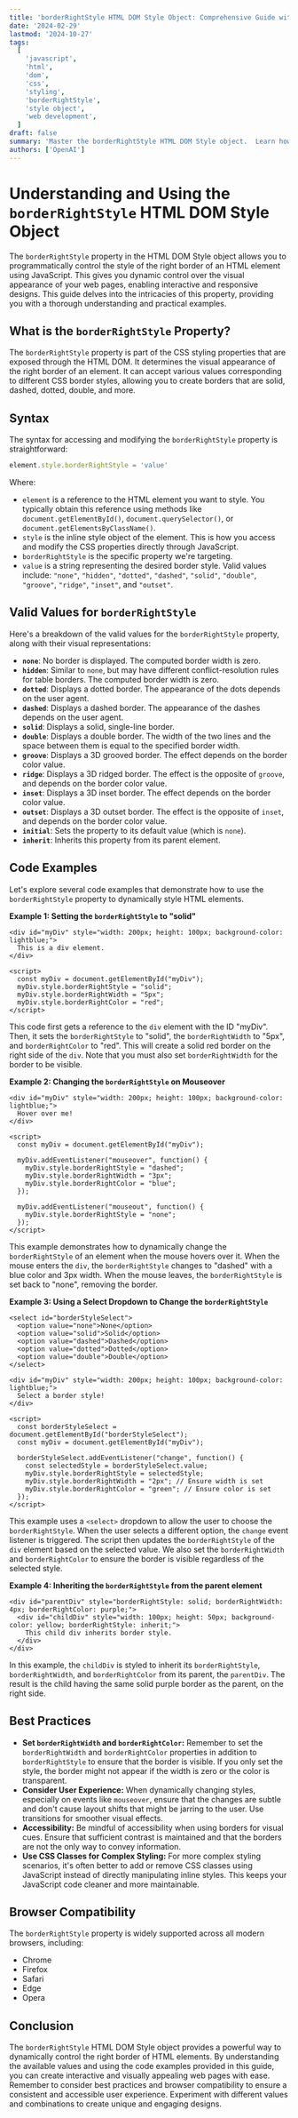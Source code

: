 ```yaml
---
title: 'borderRightStyle HTML DOM Style Object: Comprehensive Guide with Examples'
date: '2024-02-29'
lastmod: '2024-10-27'
tags:
  [
    'javascript',
    'html',
    'dom',
    'css',
    'styling',
    'borderRightStyle',
    'style object',
    'web development',
  ]
draft: false
summary: 'Master the borderRightStyle HTML DOM Style object.  Learn how to programmatically control the right border style of HTML elements using JavaScript with clear code examples and best practices for web development.'
authors: ['OpenAI']
---
```


# Understanding and Using the `borderRightStyle` HTML DOM Style Object

The `borderRightStyle` property in the HTML DOM Style object allows you to programmatically control the style of the right border of an HTML element using JavaScript. This gives you dynamic control over the visual appearance of your web pages, enabling interactive and responsive designs. This guide delves into the intricacies of this property, providing you with a thorough understanding and practical examples.

## What is the `borderRightStyle` Property?

The `borderRightStyle` property is part of the CSS styling properties that are exposed through the HTML DOM. It determines the visual appearance of the right border of an element. It can accept various values corresponding to different CSS border styles, allowing you to create borders that are solid, dashed, dotted, double, and more.

## Syntax

The syntax for accessing and modifying the `borderRightStyle` property is straightforward:

```javascript
element.style.borderRightStyle = 'value'
```

Where:

- `element` is a reference to the HTML element you want to style. You typically obtain this reference using methods like `document.getElementById()`, `document.querySelector()`, or `document.getElementsByClassName()`.
- `style` is the inline style object of the element. This is how you access and modify the CSS properties directly through JavaScript.
- `borderRightStyle` is the specific property we're targeting.
- `value` is a string representing the desired border style. Valid values include: `"none"`, `"hidden"`, `"dotted"`, `"dashed"`, `"solid"`, `"double"`, `"groove"`, `"ridge"`, `"inset"`, and `"outset"`.

## Valid Values for `borderRightStyle`

Here's a breakdown of the valid values for the `borderRightStyle` property, along with their visual representations:

- **`none`**: No border is displayed. The computed border width is zero.
- **`hidden`**: Similar to `none`, but may have different conflict-resolution rules for table borders. The computed border width is zero.
- **`dotted`**: Displays a dotted border. The appearance of the dots depends on the user agent.
- **`dashed`**: Displays a dashed border. The appearance of the dashes depends on the user agent.
- **`solid`**: Displays a solid, single-line border.
- **`double`**: Displays a double border. The width of the two lines and the space between them is equal to the specified border width.
- **`groove`**: Displays a 3D grooved border. The effect depends on the border color value.
- **`ridge`**: Displays a 3D ridged border. The effect is the opposite of `groove`, and depends on the border color value.
- **`inset`**: Displays a 3D inset border. The effect depends on the border color value.
- **`outset`**: Displays a 3D outset border. The effect is the opposite of `inset`, and depends on the border color value.
- **`initial`**: Sets the property to its default value (which is `none`).
- **`inherit`**: Inherits this property from its parent element.

## Code Examples

Let's explore several code examples that demonstrate how to use the `borderRightStyle` property to dynamically style HTML elements.

**Example 1: Setting the `borderRightStyle` to "solid"**

```plaintext
<div id="myDiv" style="width: 200px; height: 100px; background-color: lightblue;">
  This is a div element.
</div>

<script>
  const myDiv = document.getElementById("myDiv");
  myDiv.style.borderRightStyle = "solid";
  myDiv.style.borderRightWidth = "5px";
  myDiv.style.borderRightColor = "red";
</script>
```

This code first gets a reference to the `div` element with the ID "myDiv". Then, it sets the `borderRightStyle` to "solid", the `borderRightWidth` to "5px", and `borderRightColor` to "red". This will create a solid red border on the right side of the `div`. Note that you must also set `borderRightWidth` for the border to be visible.

**Example 2: Changing the `borderRightStyle` on Mouseover**

```plaintext
<div id="myDiv" style="width: 200px; height: 100px; background-color: lightblue;">
  Hover over me!
</div>

<script>
  const myDiv = document.getElementById("myDiv");

  myDiv.addEventListener("mouseover", function() {
    myDiv.style.borderRightStyle = "dashed";
    myDiv.style.borderRightWidth = "3px";
    myDiv.style.borderRightColor = "blue";
  });

  myDiv.addEventListener("mouseout", function() {
    myDiv.style.borderRightStyle = "none";
  });
</script>
```

This example demonstrates how to dynamically change the `borderRightStyle` of an element when the mouse hovers over it. When the mouse enters the `div`, the `borderRightStyle` changes to "dashed" with a blue color and 3px width. When the mouse leaves, the `borderRightStyle` is set back to "none", removing the border.

**Example 3: Using a Select Dropdown to Change the `borderRightStyle`**

```plaintext
<select id="borderStyleSelect">
  <option value="none">None</option>
  <option value="solid">Solid</option>
  <option value="dashed">Dashed</option>
  <option value="dotted">Dotted</option>
  <option value="double">Double</option>
</select>

<div id="myDiv" style="width: 200px; height: 100px; background-color: lightblue;">
  Select a border style!
</div>

<script>
  const borderStyleSelect = document.getElementById("borderStyleSelect");
  const myDiv = document.getElementById("myDiv");

  borderStyleSelect.addEventListener("change", function() {
    const selectedStyle = borderStyleSelect.value;
    myDiv.style.borderRightStyle = selectedStyle;
    myDiv.style.borderRightWidth = "2px"; // Ensure width is set
    myDiv.style.borderRightColor = "green"; // Ensure color is set
  });
</script>
```

This example uses a `<select>` dropdown to allow the user to choose the `borderRightStyle`. When the user selects a different option, the `change` event listener is triggered. The script then updates the `borderRightStyle` of the `div` element based on the selected value. We also set the `borderRightWidth` and `borderRightColor` to ensure the border is visible regardless of the selected style.

**Example 4: Inheriting the `borderRightStyle` from the parent element**

```plaintext
<div id="parentDiv" style="borderRightStyle: solid; borderRightWidth: 4px; borderRightColor: purple;">
  <div id="childDiv" style="width: 100px; height: 50px; background-color: yellow; borderRightStyle: inherit;">
    This child div inherits border style.
  </div>
</div>
```

In this example, the `childDiv` is styled to inherit its `borderRightStyle`, `borderRightWidth`, and `borderRightColor` from its parent, the `parentDiv`. The result is the child having the same solid purple border as the parent, on the right side.

## Best Practices

- **Set `borderRightWidth` and `borderRightColor`:** Remember to set the `borderRightWidth` and `borderRightColor` properties in addition to `borderRightStyle` to ensure that the border is visible. If you only set the style, the border might not appear if the width is zero or the color is transparent.
- **Consider User Experience:** When dynamically changing styles, especially on events like `mouseover`, ensure that the changes are subtle and don't cause layout shifts that might be jarring to the user. Use transitions for smoother visual effects.
- **Accessibility:** Be mindful of accessibility when using borders for visual cues. Ensure that sufficient contrast is maintained and that the borders are not the only way to convey information.
- **Use CSS Classes for Complex Styling:** For more complex styling scenarios, it's often better to add or remove CSS classes using JavaScript instead of directly manipulating inline styles. This keeps your JavaScript code cleaner and more maintainable.

## Browser Compatibility

The `borderRightStyle` property is widely supported across all modern browsers, including:

- Chrome
- Firefox
- Safari
- Edge
- Opera

## Conclusion

The `borderRightStyle` HTML DOM Style object provides a powerful way to dynamically control the right border of HTML elements. By understanding the available values and using the code examples provided in this guide, you can create interactive and visually appealing web pages with ease. Remember to consider best practices and browser compatibility to ensure a consistent and accessible user experience. Experiment with different values and combinations to create unique and engaging designs.
